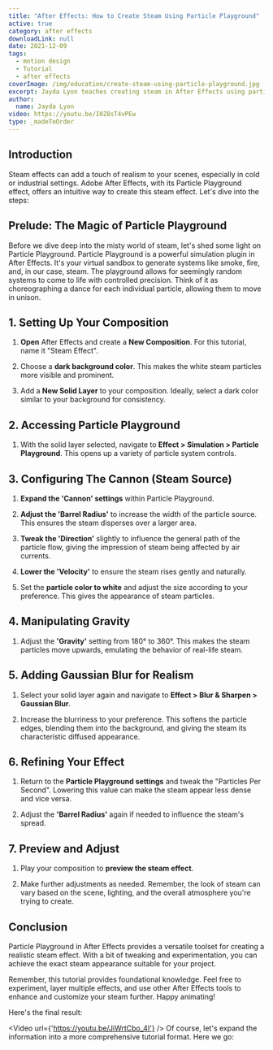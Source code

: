```yaml
---
title: "After Effects: How to Create Steam Using Particle Playground"
active: true
category: after effects
downloadLink: null
date: 2021-12-09
tags:
  - motion design
  - Tutorial
  - after effects
coverImage: /img/education/create-steam-using-particle-playground.jpg
excerpt: Jayda Lyon teaches creating steam in After Effects using particle playground. Enhance your video techniques with this guide.
author:
  name: Jayda Lyon
video: https://youtu.be/I0Z8sT4vPEw
type: _madeToOrder
---
```

## **Introduction**
Steam effects can add a touch of realism to your scenes, especially in cold or industrial settings. Adobe After Effects, with its Particle Playground effect, offers an intuitive way to create this steam effect. Let's dive into the steps:

## Prelude: The Magic of Particle Playground

Before we dive deep into the misty world of steam, let's shed some light on Particle Playground. Particle Playground is a powerful simulation plugin in After Effects. It's your virtual sandbox to generate systems like smoke, fire, and, in our case, steam. The playground allows for seemingly random systems to come to life with controlled precision. Think of it as choreographing a dance for each individual particle, allowing them to move in unison.


## **1. Setting Up Your Composition**

1. **Open** After Effects and create a **New Composition**. For this tutorial, name it "Steam Effect".
   
2. Choose a **dark background color**. This makes the white steam particles more visible and prominent.

3. Add a **New Solid Layer** to your composition. Ideally, select a dark color similar to your background for consistency.

## **2. Accessing Particle Playground**

1. With the solid layer selected, navigate to **Effect > Simulation > Particle Playground**. This opens up a variety of particle system controls.

## **3. Configuring The Cannon (Steam Source)**

1. **Expand the 'Cannon' settings** within Particle Playground.
   
2. **Adjust the 'Barrel Radius'** to increase the width of the particle source. This ensures the steam disperses over a larger area.
   
3. **Tweak the 'Direction'** slightly to influence the general path of the particle flow, giving the impression of steam being affected by air currents.
   
4. **Lower the 'Velocity'** to ensure the steam rises gently and naturally.
   
5. Set the **particle color to white** and adjust the size according to your preference. This gives the appearance of steam particles.

## **4. Manipulating Gravity**

1. Adjust the **'Gravity'** setting from 180° to 360°. This makes the steam particles move upwards, emulating the behavior of real-life steam.

## **5. Adding Gaussian Blur for Realism**

1. Select your solid layer again and navigate to **Effect > Blur & Sharpen > Gaussian Blur**.

2. Increase the blurriness to your preference. This softens the particle edges, blending them into the background, and giving the steam its characteristic diffused appearance.

## **6. Refining Your Effect**

1. Return to the **Particle Playground settings** and tweak the "Particles Per Second". Lowering this value can make the steam appear less dense and vice versa.
   
2. Adjust the **'Barrel Radius'** again if needed to influence the steam's spread.

## **7. Preview and Adjust**

1. Play your composition to **preview the steam effect**.
   
2. Make further adjustments as needed. Remember, the look of steam can vary based on the scene, lighting, and the overall atmosphere you're trying to create.

## **Conclusion**

Particle Playground in After Effects provides a versatile toolset for creating a realistic steam effect. With a bit of tweaking and experimentation, you can achieve the exact steam appearance suitable for your project.

Remember, this tutorial provides foundational knowledge. Feel free to experiment, layer multiple effects, and use other After Effects tools to enhance and customize your steam further. Happy animating!


Here's the final result:

<Video url={'https://youtu.be/JiWrtCbo_4I'} />
Of course, let's expand the information into a more comprehensive tutorial format. Here we go:
